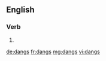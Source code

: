 ==English==

===Verb===
{{head|en|verb form}}

# {{en-third-person singular of|dang}}

[[de:dangs]]
[[fr:dangs]]
[[mg:dangs]]
[[vi:dangs]]